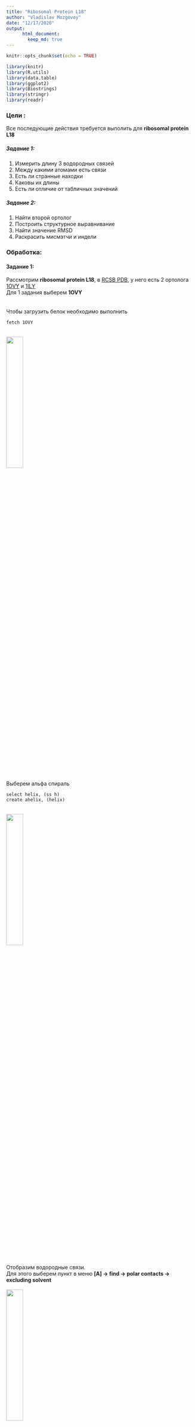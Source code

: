 ```yaml
---
title: "Ribosomal Protein L18"
author: "Vladislav Mozgovoy"
date: "12/17/2020"
output: 
      html_document:
        keep_md: true
---
```



```r
knitr::opts_chunk$set(echo = TRUE)

library(knitr)
library(R.utils)
library(data.table)
library(ggplot2)
library(Biostrings)
library(stringr)
library(readr)
```

### Цели : 

Все последующие действия требуется выполить для **ribosomal protein L18**

##### Задание 1:
  1. Измерить длину 3 водородных связей
  2. Между какими атомами есть связи
  3. Есть ли странные находки
  4. Каковы их длины
  5. Есть ли отличие от табличных значений
  
##### Задание 2:
  1. Найти второй ортолог
  2. Построить структурное выравнивание
  3. Найти значение RMSD
  4. Раскрасить мисмэтчи и индели


### Обработка:
#### Задание 1:
Рассмотрим **ribosomal protein L18**, в [RCSB PDB](https://www.rcsb.org/), у него есть 2 ортолога [1OVY](https://www.rcsb.org/structure/1OVY) и [1ILY](https://www.rcsb.org/structure/1ILY)\
Для 1 задания выберем **1OVY**\
<br/><br/>
Чтобы загрузить белок необходимо выполнить
```fetch
fetch 1OVY
```
<br/>
![](Pics\1OVY_1.png){width=30%}
<br/><br/>
Выберем альфа спираль
```ahelix
select helix, (ss h)
create ahelix, (helix)
```
<br/>
![](Pics\1OVY_2.png){width=30%}\
<br/><br/>
Отобразим водородные связи.\
Для этого выберем пункт в меню **[A] -> find -> polar contacts -> excluding solvent**\
<br/>
![](Pics\1OVY_3_1.png){width=30%}\
<br/><br/>
Отобразим длины водородных связей\
Для этого выберем водородные связи и нажмем **[S] -> show -> labels**\
Также отобразим спирали в ином виде **[S] -> show as -> sticks**, чтобы было ясно, что с чем соединяют водородные связи.\
<br/>
![](Pics\1OVY_4_3.png){width=35%}\
<br/><br/>
Найдем длины 3 водородных связей:
```get_distance
get_distance /ahelix/A/A/ARG`84/O, /ahelix/A/A/LYS`88/H
get_distance /ahelix/A/A/ARG`84/H, /ahelix/A/A/LEU`80/O
get_distance /ahelix/A/A/ALA`85/C, /ahelix/A/A/GLU`87/C
```
<br/>
![](Pics\1OVY_5_1.png){width=30%}
![](Pics\1OVY_5_2.png){width=30%}
![](Pics\1OVY_5_3.png){width=30%}\
<br/><br/><br/>

##### Ответы на вопросы:
  1. H-H, H-O, O-O
  2. Нет, все измеренные расстояния совпадают с табличными значениями
  3. 3 рассмотренных участка имеют длины 2.596, 2.217, 2.329, все остальные участки лежат в диапазоне между 1.7 и 2.7
  4. Нет, не отличаются
  5. На PyMOLWiki можно найти страницу о программе [get_raw_distances](https://pymolwiki.org/index.php/Get_raw_distances), тогда, запустив ее, мы можем использовать функцию **get_mean_distance ahelix_polar_conts** и получить среднюю длину связи. В нашем случае она равна 2.2 при 33 связях.
```get_raw_distances
run get_raw_distances
get_mean_distance ahelix_polar_cont
```
<br/>
![](Pics\1OVY_8.png){width=80%}
<br/><br/><br/>

#### Задание 2:
  1. Возьмем для этого задания [1ILY](https://www.rcsb.org/structure/1ILY)
  2. Вполним команду **Plugin -> Alignment**
```align
align 1ILY, 1OVY, object=alnobj
```
  3. RMSD = 3.433
  4. Раскрасим мисмэтчи красным (части 1ILY) и желтым (части 1OVY) и индели фиолетовым\
<br/>
<center>
![](Pics\1OVY_7.png){width=100%}
</center>

  
